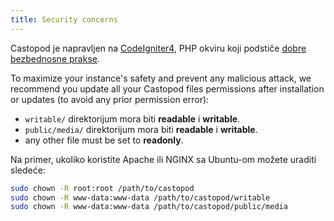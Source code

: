 ```yaml
---
title: Security concerns
---
```


Castopod je napravljen na [CodeIgniter4](https://codeigniter.com/), PHP okviru
koji podstiče
[dobre bezbednosne prakse](https://codeigniter.com/user_guide/concepts/security.html).

To maximize your instance's safety and prevent any malicious attack, we
recommend you update all your Castopod files permissions after installation or
updates (to avoid any prior permission error):

- `writable/` direktorijum mora biti **readable** i **writable**.
- `public/media/` direktorijum mora biti **readable** i **writable**.
- any other file must be set to **readonly**.

Na primer, ukoliko koristite Apache ili NGINX sa Ubuntu-om možete uraditi
sledeće:

```bash
sudo chown -R root:root /path/to/castopod
sudo chown -R www-data:www-data /path/to/castopod/writable
sudo chown -R www-data:www-data /path/to/castopod/public/media
```
